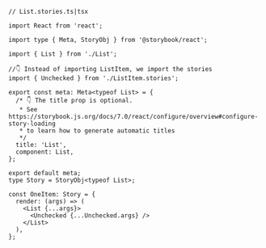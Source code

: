 ```tsx
// List.stories.ts|tsx

import React from 'react';

import type { Meta, StoryObj } from '@storybook/react';

import { List } from './List';

//👇 Instead of importing ListItem, we import the stories
import { Unchecked } from './ListItem.stories';

export const meta: Meta<typeof List> = {
  /* 👇 The title prop is optional.
   * See https://storybook.js.org/docs/7.0/react/configure/overview#configure-story-loading
   * to learn how to generate automatic titles
   */
  title: 'List',
  component: List,
};

export default meta;
type Story = StoryObj<typeof List>;

const OneItem: Story = {
  render: (args) => (
    <List {...args}>
      <Unchecked {...Unchecked.args} />
    </List>
  ),
};
```
